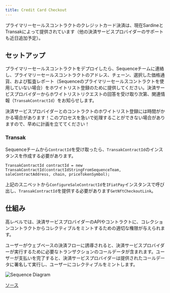 ```yaml
---
title: Credit Card Checkout
---
```


プライマリーセールスコントラクトのクレジットカード決済は、現在SardineとTransakによって提供されています（他の決済サービスプロバイダーのサポートも近日追加予定）。

## セットアップ

プライマリーセールスコントラクトをデプロイしたら、Sequenceチームに連絡し、プライマリーセールスコントラクトのアドレス、チェーン、選択した価格通貨、および監査レポート（Sequenceのプライマリーセールスコントラクトを使用していない場合）をホワイトリスト登録のために提供してください。決済サービスプロバイダーからホワイトリストリクエストの回答を受け取り次第、関連情報（`TransakContractId`）をお知らせします。

<Tip>決済サービスプロバイダーとのコントラクトのホワイトリスト登録には時間がかかる場合があります！このプロセスを急いで処理することができない場合がありますので、早めに計画を立ててください！</Tip>

### Transak

Sequenceチームから`ContractId`を受け取ったら、`TransakContractId`のインスタンスを作成する必要があります。

```
TransakContractId contractId = new TransakContractId(contractIdStringFromSequenceTeam, saleContractAddress, chain, priceTokenSymbol);
```

上記のスニペットから`ConfigureSaleContractId`を`IFiatPay`インスタンスで呼び出し、`TransakContractId`を提供する必要があります`GetNftCheckoutLink`。

## 仕組み

高レベルでは、決済サービスプロバイダーのAPIやコントラクトに、コレクションコントラクトからコレクティブルをミントするための適切な権限が与えられます。

ユーザーがウェブベースの決済フローに誘導されると、決済サービスプロバイダーが実行するために必要なトランザクションのコールデータが含まれます。ユーザーが支払いを完了すると、決済サービスプロバイダーは提供されたコールデータに署名して実行し、ユーザーにコレクティブルをミントします。

![Sequence Diagram](/images/unity/SequenceDiagram-PrimarySalesCheckoutFlow.png)

[ソース](https://github.com/0xsequence/sequence-unity/blob/Feature/marketplaceCheckout/Packages/Sequence-Unity/Sequence/SequenceSDK/Pay/SD_PrimarySalesCheckoutFlow.mmd)
